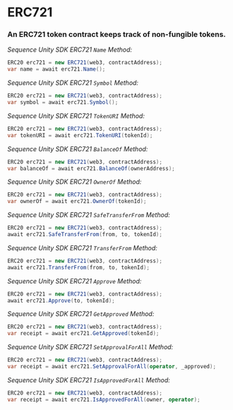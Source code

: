 # ERC721
### An ERC721 token contract keeps track of non-fungible tokens.

*Sequence Unity SDK ERC721 `Name` Method:*
```csharp
ERC20 erc721 = new ERC721(web3, contractAddress);
var name = await erc721.Name();
```

*Sequence Unity SDK ERC721 `Symbol` Method:*
```csharp
ERC20 erc721 = new ERC721(web3, contractAddress);
var symbol = await erc721.Symbol();
```

*Sequence Unity SDK ERC721 `TokenURI` Method:*
```csharp
ERC20 erc721 = new ERC721(web3, contractAddress);
var tokenURI = await erc721.TokenURI(tokenId);
```

*Sequence Unity SDK ERC721 `BalanceOf` Method:*
```csharp
ERC20 erc721 = new ERC721(web3, contractAddress);
var balanceOf = await erc721.BalanceOf(ownerAddress);
```

*Sequence Unity SDK ERC721 `OwnerOf` Method:*
```csharp
ERC20 erc721 = new ERC721(web3, contractAddress);
var ownerOf = await erc721.OwnerOf(tokenId);
```

*Sequence Unity SDK ERC721 `SafeTransferFrom` Method:*
```csharp
ERC20 erc721 = new ERC721(web3, contractAddress);
await erc721.SafeTransferFrom(from, to, tokenId);
```

*Sequence Unity SDK ERC721 `TransferFrom` Method:*
```csharp
ERC20 erc721 = new ERC721(web3, contractAddress);
await erc721.TransferFrom(from, to, tokenId);
```

*Sequence Unity SDK ERC721 `Approve` Method:*
```csharp
ERC20 erc721 = new ERC721(web3, contractAddress);
await erc721.Approve(to, tokenId);
```

*Sequence Unity SDK ERC721 `GetApproved` Method:*
```csharp
ERC20 erc721 = new ERC721(web3, contractAddress);
var receipt = await erc721.GetApproved(tokenId);
```

*Sequence Unity SDK ERC721 `SetApprovalForAll` Method:*
```csharp
ERC20 erc721 = new ERC721(web3, contractAddress);
var receipt = await erc721.SetApprovalForAll(operator, _approved);
```


*Sequence Unity SDK ERC721 `IsApprovedForAll` Method:*
```csharp
ERC20 erc721 = new ERC721(web3, contractAddress);
var receipt = await erc721.IsApprovedForAll(owner, operator);
```


